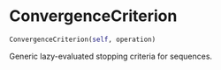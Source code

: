 # ConvergenceCriterion { #estimators.ConvergenceCriterion }

```python
ConvergenceCriterion(self, operation)
```

Generic lazy-evaluated stopping criteria for sequences.